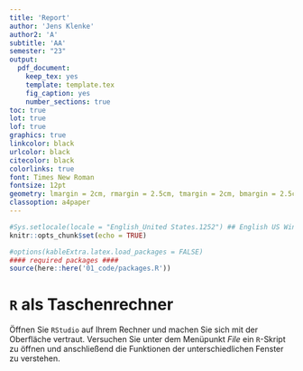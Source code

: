 ```yaml
---
title: 'Report'
author: 'Jens Klenke'
author2: 'A'
subtitle: 'AA'
semester: "23"
output:
  pdf_document:
    keep_tex: yes
    template: template.tex
    fig_caption: yes
    number_sections: true
toc: true
lot: true
lof: true
graphics: true
linkcolor: black
urlcolor: black
citecolor: black
colorlinks: true
font: Times New Roman
fontsize: 12pt
geometry: lmargin = 2cm, rmargin = 2.5cm, tmargin = 2cm, bmargin = 2.5cm
classoption: a4paper
---
```


```r
#Sys.setlocale(locale = "English_United States.1252") ## English US Windows
knitr::opts_chunk$set(echo = TRUE)

#options(kableExtra.latex.load_packages = FALSE)
#### required packages ####
source(here::here('01_code/packages.R'))
```


# `R` als Taschenrechner

Öffnen Sie `RStudio` auf Ihrem Rechner und machen Sie sich mit der Oberfläche vertraut. Versuchen Sie unter dem Menüpunkt _File_ ein `R`-Skript zu öffnen und anschließend die Funktionen der unterschiedlichen Fenster zu verstehen.  

\begin{enumerate}[label=\alph*)]
  \item Benutzen Sie R als Taschenrechner: Berechnen Sie $3 + 4$, $6 - 8$, $3 \times 5$ und $10 \div 3$.
  \item Speichern Sie das letzte Ergebnis ab, indem Sie diesem den Namen $x$ geben. Nutzen Sie hierfür \verb|<-| den Zuweisungsoperator in \verb|R|.
  \item Lassen Sie sich das Ergebnis ausgeben.
  \item Runden Sie das Ergebnis $x$ auf $2$ Nachkommastellen: \verb|round(x, 2)|.
\end{enumerate}


